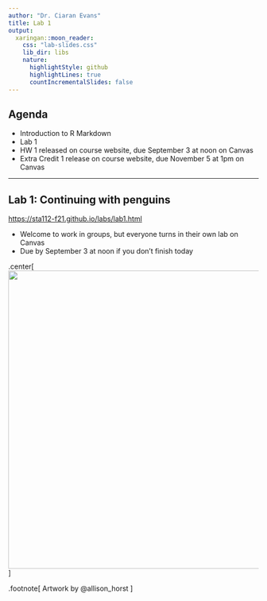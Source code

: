 ```yaml
---
author: "Dr. Ciaran Evans"
title: Lab 1 
output:
  xaringan::moon_reader:
    css: "lab-slides.css"
    lib_dir: libs
    nature:
      highlightStyle: github
      highlightLines: true
      countIncrementalSlides: false
---
```


## Agenda

* Introduction to R Markdown
* Lab 1
* HW 1 released on course website, due September 3 at noon on Canvas
* Extra Credit 1 release on course website, due November 5 at 1pm on Canvas

---

## Lab 1: Continuing with penguins

[https://sta112-f21.github.io/labs/lab1.html](https://sta112-f21.github.io/labs/lab1.html)

* Welcome to work in groups, but everyone turns in their own lab on Canvas
* Due by September 3 at noon if you don't finish today

.center[
<img src="penguin_art.png" width="600">
]

.footnote[
Artwork by @allison_horst
]
